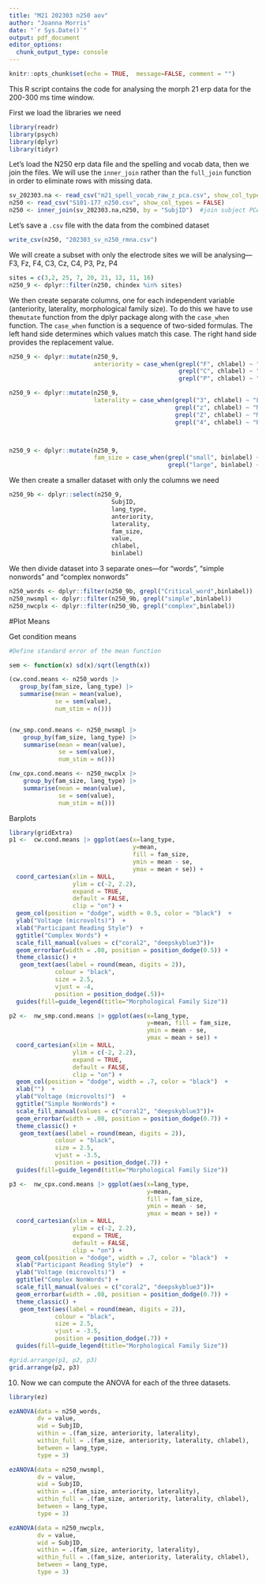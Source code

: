 ```yaml
---
title: "M21 202303 n250 aov"
author: "Joanna Morris"
date: "`r Sys.Date()`"
output: pdf_document
editor_options: 
  chunk_output_type: console
---
```


```r
knitr::opts_chunk$set(echo = TRUE,  message=FALSE, comment = "")
```

This R script contains the code for analysing the morph 21 erp data for the 200-300 ms time window.

First we load the libraries we need

```r
library(readr)
library(psych)
library(dplyr)
library(tidyr)
```

Let's load the N250 erp data file and the spelling and  vocab data, then  we join the files. We will use the `inner_join` rather than the `full_join` function in order to eliminate rows with missing data.

```r
sv_202303.na <- read_csv("m21_spell_vocab_raw_z_pca.csv", show_col_types = FALSE)
n250 <- read_csv("S101-177_n250.csv", show_col_types = FALSE)
n250 <- inner_join(sv_202303.na,n250, by = "SubjID")  #join subject PCA data
```


Let's save a `.csv` file with the data from the combined dataset 

```r
write_csv(n250, "202303_sv_n250_rmna.csv")
```



We will create a subset with only the electrode sites we will be 
analysing—F3, Fz, F4, C3, Cz, C4, P3, Pz, P4

```r
sites = c(3,2, 25, 7, 20, 21, 12, 11, 16)
n250_9 <- dplyr::filter(n250, chindex %in% sites)

```


We then create separate columns, one for each independent variable (anteriority, laterality, morphological family size). To do this we have to use the`mutate` function from the dplyr package along with the `case_when` function. The `case_when` function  is a sequence of two-sided formulas. The left hand side determines which values match this case. The right hand side provides the replacement value.

```r
n250_9 <- dplyr::mutate(n250_9,
                        anteriority = case_when(grepl("F", chlabel) ~ "Frontal",
                                                grepl("C", chlabel) ~ "Central",
                                                grepl("P", chlabel) ~ "Parietal"))

n250_9 <- dplyr::mutate(n250_9,
                        laterality = case_when(grepl("3", chlabel) ~ "Left",
                                               grepl("z", chlabel) ~ "Midline",
                                               grepl("Z", chlabel) ~ "Midline",
                                               grepl("4", chlabel) ~ "Right"))



n250_9 <- dplyr::mutate(n250_9,
                        fam_size = case_when(grepl("small", binlabel) ~ "Small",
                                             grepl("large", binlabel) ~ "Large"))
```


We then create a smaller dataset with only the columns we need

```r
n250_9b <- dplyr::select(n250_9, 
                             SubjID, 
                             lang_type, 
                             anteriority, 
                             laterality, 
                             fam_size,
                             value,
                             chlabel,
                             binlabel)
```

We then divide dataset into 3 separate ones—for "words", "simple nonwords" and "complex nonwords"

```r
n250_words <- dplyr::filter(n250_9b, grepl("Critical_word",binlabel))
n250_nwsmpl <- dplyr::filter(n250_9b, grepl("simple",binlabel))
n250_nwcplx <- dplyr::filter(n250_9b, grepl("complex",binlabel))
```




#Plot Means

Get condition means

```r

#Define standard error of the mean function

sem <- function(x) sd(x)/sqrt(length(x))

(cw.cond.means <- n250_words |> 
   group_by(fam_size, lang_type) |> 
   summarise(mean = mean(value), 
             se = sem(value),
             num_stim = n()))


(nw_smp.cond.means <- n250_nwsmpl |> 
    group_by(fam_size, lang_type) |> 
    summarise(mean = mean(value), 
              se = sem(value),
              num_stim = n()))

(nw_cpx.cond.means <- n250_nwcplx |> 
    group_by(fam_size, lang_type) |> 
    summarise(mean = mean(value), 
              se = sem(value),
              num_stim = n()))
```

Barplots

```r
library(gridExtra)
p1 <-  cw.cond.means |> ggplot(aes(x=lang_type, 
                                   y=mean, 
                                   fill = fam_size, 
                                   ymin = mean - se, 
                                   ymax = mean + se)) +
  coord_cartesian(xlim = NULL, 
                  ylim = c(-2, 2.2), 
                  expand = TRUE, 
                  default = FALSE,
                  clip = "on") +
  geom_col(position = "dodge", width = 0.5, color = "black")  +
  ylab("Voltage (microvolts)")  +  
  xlab("Participant Reading Style")  + 
  ggtitle("Complex Words") +
  scale_fill_manual(values = c("coral2", "deepskyblue3"))+ 
  geom_errorbar(width = .08, position = position_dodge(0.5)) + 
  theme_classic() + 
   geom_text(aes(label = round(mean, digits = 2)),
             colour = "black", 
             size = 2.5, 
             vjust = -4, 
             position = position_dodge(.5))+
  guides(fill=guide_legend(title="Morphological Family Size"))

p2 <-  nw_smp.cond.means |> ggplot(aes(x=lang_type, 
                                       y=mean, fill = fam_size, 
                                       ymin = mean - se, 
                                       ymax = mean + se)) +
  coord_cartesian(xlim = NULL, 
                  ylim = c(-2, 2.2), 
                  expand = TRUE, 
                  default = FALSE,
                  clip = "on") +
  geom_col(position = "dodge", width = .7, color = "black")  +
  xlab("")  + 
  ylab("Voltage (microvolts)")  +  
  ggtitle("Simple NonWords") +
  scale_fill_manual(values = c("coral2", "deepskyblue3"))+ 
  geom_errorbar(width = .08, position = position_dodge(0.7)) + 
  theme_classic() + 
   geom_text(aes(label = round(mean, digits = 2)),
             colour = "black", 
             size = 2.5, 
             vjust = -3.5, 
             position = position_dodge(.7)) +
  guides(fill=guide_legend(title="Morphological Family Size"))

p3 <-  nw_cpx.cond.means |> ggplot(aes(x=lang_type, 
                                       y=mean, 
                                       fill = fam_size, 
                                       ymin = mean - se, 
                                       ymax = mean + se)) +
  coord_cartesian(xlim = NULL, 
                  ylim = c(-2, 2.2), 
                  expand = TRUE, 
                  default = FALSE,
                  clip = "on") +
  geom_col(position = "dodge", width = .7, color = "black")  +
  xlab("Participant Reading Style")  + 
  ylab("Voltage (microvolts)")  +  
  ggtitle("Complex NonWords") +
  scale_fill_manual(values = c("coral2", "deepskyblue3"))+ 
  geom_errorbar(width = .08, position = position_dodge(0.7)) + 
  theme_classic() + 
   geom_text(aes(label = round(mean, digits = 2)),
             colour = "black", 
             size = 2.5, 
             vjust = -3.5,  
             position = position_dodge(.7)) +
  guides(fill=guide_legend(title="Morphological Family Size"))

#grid.arrange(p1, p2, p3)
grid.arrange(p2, p3)
```

10. Now we can compute the ANOVA for each of the three datasets.



```r
library(ez)

ezANOVA(data = n250_words,
        dv = value,
        wid = SubjID,
        within = .(fam_size, anteriority, laterality),
        within_full = .(fam_size, anteriority, laterality, chlabel),
        between = lang_type,
        type = 3)

ezANOVA(data = n250_nwsmpl,
        dv = value,
        wid = SubjID,
        within = .(fam_size, anteriority, laterality),
        within_full = .(fam_size, anteriority, laterality, chlabel),
        between = lang_type,
        type = 3)

ezANOVA(data = n250_nwcplx,
        dv = value,
        wid = SubjID,
        within = .(fam_size, anteriority, laterality),
        within_full = .(fam_size, anteriority, laterality, chlabel),
        between = lang_type,
        type = 3)
```

